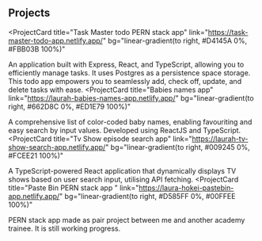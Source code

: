 ## Projects

<ProjectCard
  title="Task Master todo PERN stack app"
  link="https://task-master-todo-app.netlify.app/"
  bg="linear-gradient(to right, #D4145A 0%, #FBB03B 100%)"
>
  An application built with Express, React, and TypeScript, allowing you to
  efficiently manage tasks. It uses Postgres as a persistence space storage.
  This todo app empowers you to seamlessly add, check off, update, and delete
  tasks with ease.
</ProjectCard>
<ProjectCard
  title="Babies names app"
  link="https://laurah-babies-names-app.netlify.app/"
  bg="linear-gradient(to right, #662D8C 0%, #ED1E79 100%)"
>
  A comprehensive list of color-coded baby names, enabling favouriting and easy
  search by input values. Developed using ReactJS and TypeScript.
</ProjectCard>
<ProjectCard
  title="Tv Show episode search app"
  link="https://laurah-tv-show-search-app.netlify.app/"
  bg="linear-gradient(to right, #009245 0%, #FCEE21 100%)"
>
  A TypeScript-powered React application that dynamically displays TV shows
  based on user search input, utilising API fetching.
</ProjectCard>
<ProjectCard
  title="Paste Bin PERN stack app "
  link="https://laura-hokei-pastebin-app.netlify.app/"
  bg="linear-gradient(to right, #D585FF 0%, #00FFEE 100%)"
>
  PERN stack app made as pair project between me and another academy trainee. It is still working progress.
</ProjectCard>
